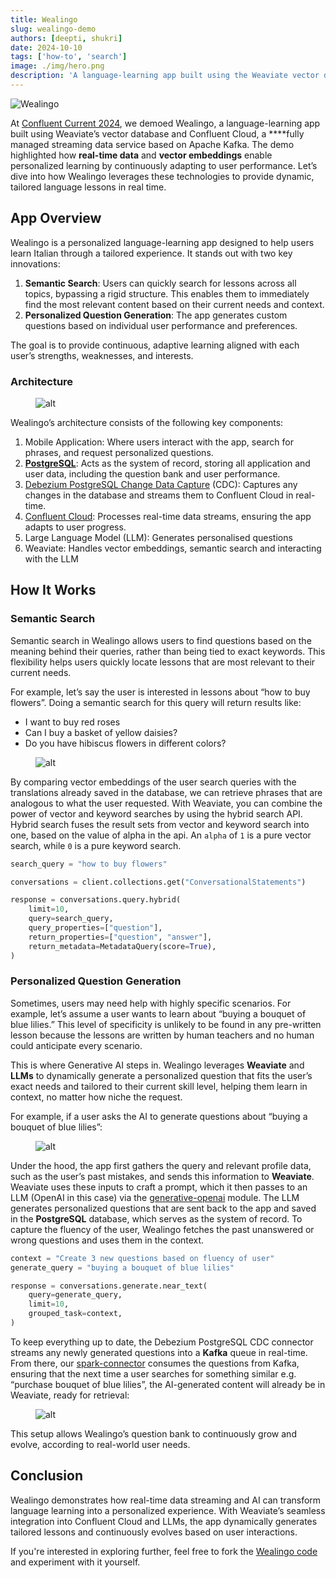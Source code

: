 ```yaml
---
title: Wealingo
slug: wealingo-demo
authors: [deepti, shukri]
date: 2024-10-10
tags: ['how-to', 'search']
image: ./img/hero.png
description: 'A language-learning app built using the Weaviate vector database and Confluent Cloud.'
---
```


![Wealingo](./img/hero.png)

At [Confluent Current 2024](https://current.confluent.io/), we demoed Wealingo, a language-learning app built using Weaviate’s vector database and Confluent Cloud, a ****fully managed streaming data service based on Apache Kafka. The demo highlighted how **real-time data** and **vector embeddings** enable personalized learning by continuously adapting to user performance. Let’s dive into how Wealingo leverages these technologies to provide dynamic, tailored language lessons in real time.

## App Overview

Wealingo is a personalized language-learning app designed to help users learn Italian through a tailored experience. It stands out with two key innovations:

1. **Semantic Search**: Users can quickly search for lessons across all topics, bypassing a rigid structure. This enables them to immediately find the most relevant content based on their current needs and context.
2. **Personalized Question Generation**: The app generates custom questions based on individual user performance and preferences.

The goal is to provide continuous, adaptive learning aligned with each user’s strengths, weaknesses, and interests.

### Architecture

<figure style={{ maxWidth: "90%", margin: "0 auto" }}>
  <img
    src={require('./img/image.png').default}
    alt="alt"
    style={{ width: "100%" }}
  />
</figure>

Wealingo’s architecture consists of the following key components:

1. Mobile Application: Where users interact with the app, search for phrases, and request personalized questions.
2. [**PostgreSQL**](https://www.postgresql.org/): Acts as the system of record, storing all application and user data, including the question bank and user performance.
3. [Debezium PostgreSQL Change Data Capture](https://debezium.io/documentation/reference/stable/connectors/postgresql.html) (CDC): Captures any changes in the database and streams them to Confluent Cloud in real-time.
4. [Confluent Cloud](https://www.confluent.io/confluent-cloud/): Processes real-time data streams, ensuring the app adapts to user progress.
5. Large Language Model (LLM): Generates personalised questions
6. Weaviate: Handles vector embeddings, semantic search and interacting with the LLM

## How It Works

### Semantic Search

Semantic search in Wealingo allows users to find questions based on the meaning behind their queries, rather than being tied to exact keywords. This flexibility helps users quickly locate lessons that are most relevant to their current needs.

For example, let’s say the user is interested in lessons about “how to buy flowers”. Doing a semantic search for this query will return results like:

- I want to buy red roses
- Can I buy a basket of yellow daisies?
- Do you have hibiscus flowers in different colors?

<figure style={{ maxWidth: "90%", margin: "0 auto" }}>
  <img
    src={require('./img/image1.png').default}
    alt="alt"
    style={{ width: "100%" }}
  />
</figure>

By comparing vector embeddings of the user search queries with the translations already saved in the database, we can retrieve phrases that are analogous to what the user requested. With Weaviate, you can combine the power of vector and keyword searches by using the hybrid search API. Hybrid search fuses the result sets from vector and keyword search into one, based on the value of alpha in the api. An `alpha` of `1` is a pure vector search, while `0` is a pure keyword search. 

```python
search_query = "how to buy flowers"

conversations = client.collections.get("ConversationalStatements")

response = conversations.query.hybrid(
    limit=10,
    query=search_query,
    query_properties=["question"],
    return_properties=["question", "answer"],
    return_metadata=MetadataQuery(score=True),
)
```

### Personalized Question Generation

Sometimes, users may need help with highly specific scenarios. For example, let’s assume a user wants to learn about “buying a bouquet of blue lilies.” This level of specificity is unlikely to be found in any pre-written lesson because the lessons are written by human teachers and no human could anticipate every scenario.

This is where Generative AI steps in. Wealingo leverages **Weaviate** and **LLMs** to dynamically generate a personalized question that fits the user’s exact needs and tailored to their current skill level, helping them learn in context, no matter how niche the request.

For example, if a user asks the AI to generate questions about  “buying a bouquet of blue lilies”:

<figure style={{ maxWidth: "60%", margin: "0 auto" }}>
  <img
    src={require('./img/image2.png').default}
    alt="alt"
    style={{ width: "100%" }}
  />
</figure>

Under the hood,  the app first gathers the query and relevant profile data, such as the user’s past mistakes, and sends this information to **Weaviate**. Weaviate uses these inputs to craft a prompt, which it then passes to an LLM (OpenAI in this case) via the [generative-openai](https://weaviate.io/developers/weaviate/model-providers/openai/generative) module. The LLM generates personalized questions that are sent back to the app and saved in the **PostgreSQL** database, which serves as the system of record. To capture the fluency of the user, Wealingo fetches the past unanswered or wrong questions and uses them in the context. 

```python
context = "Create 3 new questions based on fluency of user"
generate_query = "buying a bouquet of blue lilies"

response = conversations.generate.near_text(
    query=generate_query,
    limit=10,
    grouped_task=context,
)
```

To keep everything up to date, the Debezium PostgreSQL CDC connector streams any newly generated questions into a **Kafka** queue in real-time. From there, our [spark-connector](https://github.com/weaviate/spark-connector) consumes the questions from Kafka, ensuring that the next time a user searches for something similar e.g. “purchase bouquet of blue lilies”, the AI-generated content will already be in Weaviate, ready for retrieval:

<figure style={{ maxWidth: "80%", margin: "0 auto" }}>
  <img
    src={require('./img/image3.png').default}
    alt="alt"
    style={{ width: "100%" }}
  />
</figure>

This setup allows Wealingo’s question bank to continuously grow and evolve, according to real-world user needs.

## Conclusion

Wealingo demonstrates how real-time data streaming and AI can transform language learning into a personalized experience. With Weaviate’s seamless integration into Confluent Cloud and LLMs, the app dynamically generates tailored lessons and continuously evolves based on user interactions.

If you're interested in exploring further, feel free to fork the [Wealingo code](https://github.com/weaviate/wealingo-demo) and experiment with it yourself.


<WhatsNext />
